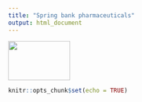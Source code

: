 ```yaml
---
title: "Spring bank pharmaceuticals"
output: html_document
---
```

<img src="timeline_pic.png" style="width:50%; height:80px">
```r
knitr::opts_chunk$set(echo = TRUE)
```

